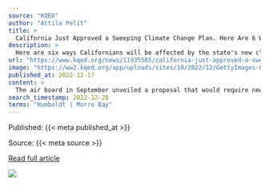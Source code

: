 ```yaml
---
source: "KQED"
author: "Attila Pelit"
title: >
  California Just Approved a Sweeping Climate Change Plan. Here Are 6 Ways That Could Affect You
description: >
  Here are six ways Californians will be affected by the state's new climate change blueprint.
url: "https://www.kqed.org/news/11935585/california-just-approved-a-sweeping-climate-change-plan-here-are-6-ways-that-could-affect-you"
image: "https://ww2.kqed.org/app/uploads/sites/10/2022/12/GettyImages-812546100-1020x770.jpg"
published_at: 2022-12-17
content: >
  The air board in September unveiled a proposal that would require new big rigs and other trucks to be zero emissions within the next 18 years. Under the proposed rule (PDF), manufacturers wouldn’t be… [+4664 chars]
search_timestamp: 2022-12-28
terms: "Humboldt | Morro Bay"
---
```



Published: {{< meta published_at >}}


Source: {{< meta source >}}


[Read full article]({{< meta url >}}){target='_blank'}



![](`r rmarkdown::metadata$image[1]`)
